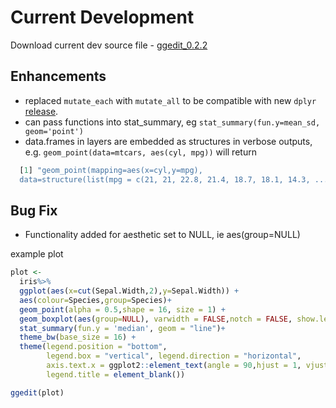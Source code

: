 # Current Development 

Download current dev source file
  - [ggedit_0.2.2](https://github.com/metrumresearchgroup/ggedit/blob/master/Miscellaneous/ggedit_0.2.2.tar.gz)

## Enhancements
  - replaced `mutate_each` with `mutate_all` to be compatible with new `dplyr` [release](http://dplyr.tidyverse.org/articles/compatibility.html).
  - can pass functions into stat_summary, eg `stat_summary(fun.y=mean_sd, geom='point')`
  - data.frames in layers are embedded as structures in verbose outputs, e.g. `geom_point(data=mtcars, aes(cyl, mpg))` will return
```r
  [1] "geom_point(mapping=aes(x=cyl,y=mpg),
  data=structure(list(mpg = c(21, 21, 22.8, 21.4, 18.7, 18.1, 14.3, ... <truncated>
```

## Bug Fix 

  - Functionality added for aesthetic set to NULL, ie aes(group=NULL)
  
example plot

```r
plot <- 
  iris%>%
  ggplot(aes(x=cut(Sepal.Width,2),y=Sepal.Width)) +
  aes(colour=Species,group=Species)+
  geom_point(alpha = 0.5,shape = 16, size = 1) +
  geom_boxplot(aes(group=NULL), varwidth = FALSE,notch = FALSE, show.legend = TRUE)+
  stat_summary(fun.y = 'median', geom = "line")+
  theme_bw(base_size = 16) +
  theme(legend.position = "bottom",
        legend.box = "vertical", legend.direction = "horizontal",
        axis.text.x = ggplot2::element_text(angle = 90,hjust = 1, vjust = 0.5),
        legend.title = element_blank())

ggedit(plot)
```